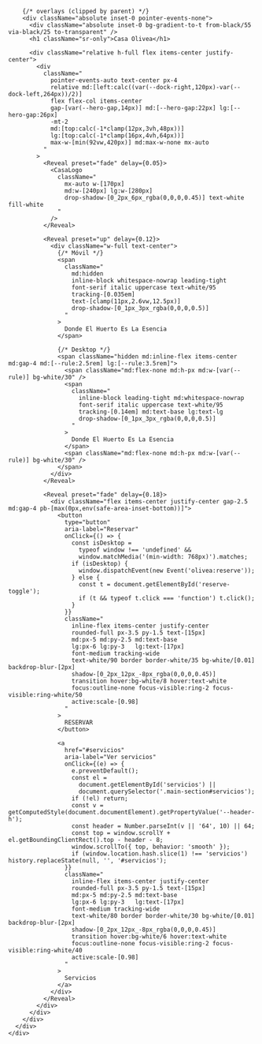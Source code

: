 
<section
  id="hero"
  className="
    relative w-full mx-auto
    md:max-w-none md:w-full
    -mt-2 flex items-center justify-center pb-0
  "
>
  <div
    className="
      relative
      md:!max-w-none md:!w-[min(1600px,calc(100vw-var(--dock-left,220px)-var(--dock-right,96px)-48px))]
      w-full
      h-[calc(100dvh-var(--header-h,64px)-var(--mobile-nav-h,84px)+24px)]
      md:h-[calc(100svh-var(--header-h,112px)-56px)]
      xl:max-h-[960px]
    "
  >
    <div className="absolute inset-0">
      <div className="relative h-full w-full hero-pill shadow-[0_20px_60px_-20px_rgba(0,0,0,0.35)] bg-transparent">
        <CardParallax
          src="/images/casa/hero.jpg"
          speed={0.30}
          hVh={{ mobile: 100, md: 100 }}
          surfaceClassName="h-full w-full"
          className="-inset-[1px]"
          fit="cover"
          objectPosition="50% 40%"
          priority
          sizes="(max-width: 768px) 100vw, min(1600px, calc(100vw - var(--dock-left,220px) - var(--dock-right,96px) - 48px))"
          placeholder="empty"
        />

        {/* overlays (clipped by parent) */}
        <div className="absolute inset-0 pointer-events-none">
          <div className="absolute inset-0 bg-gradient-to-t from-black/55 via-black/25 to-transparent" />
          <h1 className="sr-only">Casa Olivea</h1>

          <div className="relative h-full flex items-center justify-center">
            <div
              className="
                pointer-events-auto text-center px-4
                relative md:[left:calc((var(--dock-right,120px)-var(--dock-left,264px))/2)]
                flex flex-col items-center
                gap-[var(--hero-gap,14px)] md:[--hero-gap:22px] lg:[--hero-gap:26px]
                -mt-2
                md:[top:calc(-1*clamp(12px,3vh,48px))]
                lg:[top:calc(-1*clamp(16px,4vh,64px))]
                max-w-[min(92vw,420px)] md:max-w-none mx-auto
              "
            >
              <Reveal preset="fade" delay={0.05}>
                <CasaLogo
                  className="
                    mx-auto w-[170px]
                    md:w-[240px] lg:w-[280px]
                    drop-shadow-[0_2px_6px_rgba(0,0,0,0.45)] text-white fill-white
                  "
                />
              </Reveal>

              <Reveal preset="up" delay={0.12}>
                <div className="w-full text-center">
                  {/* Móvil */}
                  <span
                    className="
                      md:hidden
                      inline-block whitespace-nowrap leading-tight
                      font-serif italic uppercase text-white/95
                      tracking-[0.035em]
                      text-[clamp(11px,2.6vw,12.5px)]
                      drop-shadow-[0_1px_3px_rgba(0,0,0,0.5)]
                    "
                  >
                    Donde El Huerto Es La Esencia
                  </span>

                  {/* Desktop */}
                  <span className="hidden md:inline-flex items-center md:gap-4 md:[--rule:2.5rem] lg:[--rule:3.5rem]">
                    <span className="md:flex-none md:h-px md:w-[var(--rule)] bg-white/30" />
                    <span
                      className="
                        inline-block leading-tight md:whitespace-nowrap
                        font-serif italic uppercase text-white/95
                        tracking-[0.14em] md:text-base lg:text-lg
                        drop-shadow-[0_1px_3px_rgba(0,0,0,0.5)]
                      "
                    >
                      Donde El Huerto Es La Esencia
                    </span>
                    <span className="md:flex-none md:h-px md:w-[var(--rule)] bg-white/30" />
                  </span>
                </div>
              </Reveal>

              <Reveal preset="fade" delay={0.18}>
                <div className="flex items-center justify-center gap-2.5 md:gap-4 pb-[max(0px,env(safe-area-inset-bottom))]">
                  <button
                    type="button"
                    aria-label="Reservar"
                    onClick={() => {
                      const isDesktop =
                        typeof window !== 'undefined' &&
                        window.matchMedia('(min-width: 768px)').matches;
                      if (isDesktop) {
                        window.dispatchEvent(new Event('olivea:reserve'));
                      } else {
                        const t = document.getElementById('reserve-toggle');
                        if (t && typeof t.click === 'function') t.click();
                      }
                    }}
                    className="
                      inline-flex items-center justify-center
                      rounded-full px-3.5 py-1.5 text-[15px]
                      md:px-5 md:py-2.5 md:text-base
                      lg:px-6 lg:py-3   lg:text-[17px]
                      font-medium tracking-wide
                      text-white/90 border border-white/35 bg-white/[0.01] backdrop-blur-[2px]
                      shadow-[0_2px_12px_-8px_rgba(0,0,0,0.45)]
                      transition hover:bg-white/8 hover:text-white
                      focus:outline-none focus-visible:ring-2 focus-visible:ring-white/50
                      active:scale-[0.98]
                    "
                  >
                    RESERVAR
                  </button>

                  <a
                    href="#servicios"
                    aria-label="Ver servicios"
                    onClick={(e) => {
                      e.preventDefault();
                      const el =
                        document.getElementById('servicios') ||
                        document.querySelector('.main-section#servicios');
                      if (!el) return;
                      const v = getComputedStyle(document.documentElement).getPropertyValue('--header-h');
                      const header = Number.parseInt(v || '64', 10) || 64;
                      const top = window.scrollY + el.getBoundingClientRect().top - header - 8;
                      window.scrollTo({ top, behavior: 'smooth' });
                      if (window.location.hash.slice(1) !== 'servicios') history.replaceState(null, '', '#servicios');
                    }}
                    className="
                      inline-flex items-center justify-center
                      rounded-full px-3.5 py-1.5 text-[15px]
                      md:px-5 md:py-2.5 md:text-base
                      lg:px-6 lg:py-3   lg:text-[17px]
                      font-medium tracking-wide
                      text-white/80 border border-white/30 bg-white/[0.01] backdrop-blur-[2px]
                      shadow-[0_2px_12px_-8px_rgba(0,0,0,0.45)]
                      transition hover:bg-white/6 hover:text-white
                      focus:outline-none focus-visible:ring-2 focus-visible:ring-white/40
                      active:scale-[0.98]
                    "
                  >
                    Servicios
                  </a>
                </div>
              </Reveal>
            </div>
          </div>
        </div>
      </div>
    </div>
  </div>
</section>